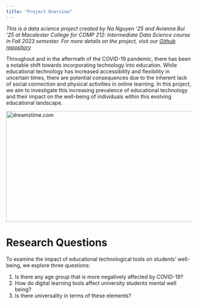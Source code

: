 ```yaml
---
title: "Project Overview"
---
```


<i> This is a data science project created by Na Nguyen '25 and Avianna Bui '25 at Macalester College for COMP 212: Intermediate Data Science course in Fall 2023 semester. For more details on the project, visit our <a href="https://github.com/AviannaBui/website_project_212">Github repository</a> </i>

Throughout and in the aftermath of the COVID-19 pandemic, there has been a notable shift towards incorporating technology into education. While educational technology has increased accessibility and flexibility in uncertain times, there are potential consequences due to the inherent lack of social connection and physical activities in online learning. In this project, we aim to investigate this increasing prevalence of educational technology and their impact on the well-being of individuals within this evolving educational landscape. 

<img src="https://thumbs.dreamstime.com/z/education-technology-online-training-concept-student-connecting-laptop-attending-online-courses-sharing-85125450.jpg" alt="dreamstime.com" width="800" height="300">


# Research Questions

To examine the impact of educational technological tools on students' well-being, we explore three questions:

1.  Is there any age group that is more negatively affected by COVID-19?
2.  How do digital learning tools affect university students mental well being?
3.  Is there universality in terms of these elements?